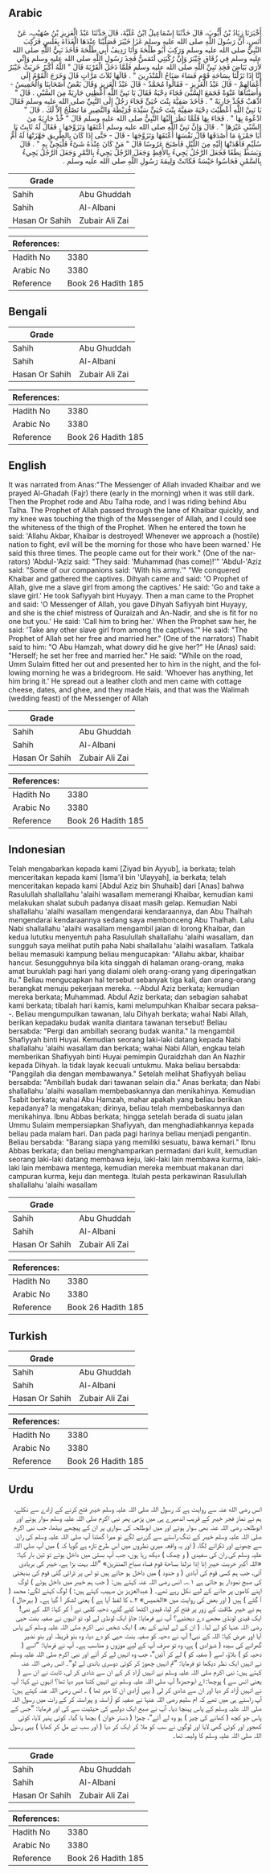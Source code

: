 ## Arabic


<div dir="rtl" lang="ar" style={{fontSize:'larger',backgroundColor:'#f8f9fa',padding:20}}>
أَخْبَرَنَا زِيَادُ بْنُ أَيُّوبَ، قَالَ حَدَّثَنَا إِسْمَاعِيلُ ابْنُ عُلَيَّةَ، قَالَ حَدَّثَنَا عَبْدُ الْعَزِيزِ بْنُ صُهَيْبٍ، عَنْ أَنَسٍ، أَنَّ رَسُولَ اللَّهِ صلى الله عليه وسلم غَزَا خَيْبَرَ فَصَلَّيْنَا عِنْدَهَا الْغَدَاةَ بِغَلَسٍ فَرَكِبَ النَّبِيُّ صلى الله عليه وسلم وَرَكِبَ أَبُو طَلْحَةَ وَأَنَا رَدِيفُ أَبِي طَلْحَةَ فَأَخَذَ نَبِيُّ اللَّهِ صلى الله عليه وسلم فِي زُقَاقِ خَيْبَرَ وَإِنَّ رُكْبَتِي لَتَمَسُّ فَخِذَ رَسُولِ اللَّهِ صلى الله عليه وسلم وَإِنِّي لأَرَى بَيَاضَ فَخِذِ نَبِيِّ اللَّهِ صلى الله عليه وسلم فَلَمَّا دَخَلَ الْقَرْيَةَ قَالَ ‏"‏ اللَّهُ أَكْبَرُ خَرِبَتْ خَيْبَرُ إِنَّا إِذَا نَزَلْنَا بِسَاحَةِ قَوْمٍ فَسَاءَ صَبَاحُ الْمُنْذَرِينَ ‏"‏ ‏.‏ قَالَهَا ثَلاَثَ مَرَّاتٍ قَالَ وَخَرَجَ الْقَوْمُ إِلَى أَعْمَالِهِمْ - قَالَ عَبْدُ الْعَزِيزِ - فَقَالُوا مُحَمَّدٌ - قَالَ عَبْدُ الْعَزِيزِ وَقَالَ بَعْضُ أَصْحَابِنَا وَالْخَمِيسُ - وَأَصَبْنَاهَا عَنْوَةً فَجَمَعَ السَّبْىَ فَجَاءَ دِحْيَةُ فَقَالَ يَا نَبِيَّ اللَّهِ أَعْطِنِي جَارِيَةً مِنَ السَّبْىِ ‏.‏ قَالَ ‏"‏ اذْهَبْ فَخُذْ جَارِيَةً ‏"‏ ‏.‏ فَأَخَذَ صَفِيَّةَ بِنْتَ حُيَىٍّ فَجَاءَ رَجُلٌ إِلَى النَّبِيِّ صلى الله عليه وسلم فَقَالَ يَا نَبِيَّ اللَّهِ أَعْطَيْتَ دِحْيَةَ صَفِيَّةَ بِنْتَ حُيَىٍّ سَيِّدَةَ قُرَيْظَةَ وَالنَّضِيرِ مَا تَصْلُحُ إِلاَّ لَكَ ‏.‏ قَالَ ‏"‏ ادْعُوهُ بِهَا ‏"‏ ‏.‏ فَجَاءَ بِهَا فَلَمَّا نَظَرَ إِلَيْهَا النَّبِيُّ صلى الله عليه وسلم قَالَ ‏"‏ خُذْ جَارِيَةً مِنَ السَّبْىِ غَيْرَهَا ‏"‏ ‏.‏ قَالَ وَإِنَّ نَبِيَّ اللَّهِ صلى الله عليه وسلم أَعْتَقَهَا وَتَزَوَّجَهَا ‏.‏ فَقَالَ لَهُ ثَابِتٌ يَا أَبَا حَمْزَةَ مَا أَصْدَقَهَا قَالَ نَفْسَهَا أَعْتَقَهَا وَتَزَوَّجَهَا - قَالَ - حَتَّى إِذَا كَانَ بِالطَّرِيقِ جَهَّزَتْهَا لَهُ أُمُّ سُلَيْمٍ فَأَهْدَتْهَا إِلَيْهِ مِنَ اللَّيْلِ فَأَصْبَحَ عَرُوسًا قَالَ ‏"‏ مَنْ كَانَ عِنْدَهُ شَىْءٌ فَلْيَجِئْ بِهِ ‏"‏ ‏.‏ قَالَ وَبَسَطَ نِطَعًا فَجَعَلَ الرَّجُلُ يَجِيءُ بِالأَقِطِ وَجَعَلَ الرَّجُلُ يَجِيءُ بِالتَّمْرِ وَجَعَلَ الرَّجُلُ يَجِيءُ بِالسَّمْنِ فَحَاسُوا حَيْسَةً فَكَانَتْ وَلِيمَةَ رَسُولِ اللَّهِ صلى الله عليه وسلم ‏.‏
</div>
<div style={{backgroundColor:'#f8f9fa',padding:20, marginBottom: 10}}><table> <thead> <tr> <th>Grade</th> <th></th> </tr> </thead> <tbody> <tr><td>Sahih</td><td>Abu Ghuddah</td></tr><tr><td>Sahih</td><td>Al-Albani</td></tr><tr><td>Hasan Or Sahih</td><td>Zubair Ali Zai</td></tr></tbody></table><table> <thead> <tr> <th>References:</th> <th></th> </tr> </thead> <tbody><tr><td>Hadith No</td><td>3380</td></tr><tr><td>Arabic No</td><td>3380</td></tr><tr><td>Reference</td><td>Book 26 Hadith 185</td></tr></tbody></table></div>

## Bengali


<div dir="ltr" lang="bn" style={{fontSize:'larger',backgroundColor:'#f8f9fa',padding:20}}>

</div>
<div style={{backgroundColor:'#f8f9fa',padding:20, marginBottom: 10}}><table> <thead> <tr> <th>Grade</th> <th></th> </tr> </thead> <tbody> <tr><td>Sahih</td><td>Abu Ghuddah</td></tr><tr><td>Sahih</td><td>Al-Albani</td></tr><tr><td>Hasan Or Sahih</td><td>Zubair Ali Zai</td></tr></tbody></table><table> <thead> <tr> <th>References:</th> <th></th> </tr> </thead> <tbody><tr><td>Hadith No</td><td>3380</td></tr><tr><td>Arabic No</td><td>3380</td></tr><tr><td>Reference</td><td>Book 26 Hadith 185</td></tr></tbody></table></div>

## English


<div dir="ltr" lang="en" style={{fontSize:'larger',backgroundColor:'#f8f9fa',padding:20}}>
It was narrated from Anas:"The Messenger of Allah invaded Khaibar and we prayed Al-Ghadah (Fajr) there (early in the morning) when it was still dark. Then the Prophet rode and Abu Talha rode, and I was riding behind Abu Talha. The Prophet of Allah passed through the lane of Khaibar quickly, and my knee was touching the thigh of the Messenger of Allah, and I could see the whiteness of the thigh of the Prophet. When he entered the town he said: 'Allahu Akbar, Khaibar is destroyed! Whenever we approach a (hostile) nation to fight, evil will be the morning for those who have been warned.' He said this three times. The people came out for their work." (One of the narrators) 'Abdul-'Aziz said: "They said: 'Muhammad (has come)!'" 'Abdul-'Aziz said: "Some of our companions said: 'With his army.'" "We conquered Khaibar and gathered the captives. Dihyah came and said: 'O Prophet of Allah, give me a slave girl from among the captives.' He said: 'Go and take a slave girl.' He took Safiyyah bint Huyayy. Then a man came to the Prophet and said: 'O Messenger of Allah, you gave Dihyah Safiyyah bint Huyayy, and she is the chief mistress of Quraizah and An-Nadir, and she is fit for no one but you.' He said: 'Call him to bring her.' When the Prophet saw her, he said: 'Take any other slave girl from among the captives.'" He said: "The Prophet of Allah set her free and married her." (One of the narrators) Thabit said to him: "O Abu Hamzah, what dowry did he give her?" He (Anas) said: "Herself; he set her free and married her." He said: "While on the road, Umm Sulaim fitted her out and presented her to him in the night, and the following morning he was a bridegroom. He said: 'Whoever has anything, let him bring it.' He spread out a leather cloth and men came with cottage cheese, dates, and ghee, and they made Hais, and that was the Walimah (wedding feast) of the Messenger of Allah
</div>
<div style={{backgroundColor:'#f8f9fa',padding:20, marginBottom: 10}}><table> <thead> <tr> <th>Grade</th> <th></th> </tr> </thead> <tbody> <tr><td>Sahih</td><td>Abu Ghuddah</td></tr><tr><td>Sahih</td><td>Al-Albani</td></tr><tr><td>Hasan Or Sahih</td><td>Zubair Ali Zai</td></tr></tbody></table><table> <thead> <tr> <th>References:</th> <th></th> </tr> </thead> <tbody><tr><td>Hadith No</td><td>3380</td></tr><tr><td>Arabic No</td><td>3380</td></tr><tr><td>Reference</td><td>Book 26 Hadith 185</td></tr></tbody></table></div>

## Indonesian


<div dir="ltr" lang="id" style={{fontSize:'larger',backgroundColor:'#f8f9fa',padding:20}}>
Telah mengabarkan kepada kami [Ziyad bin Ayyub], ia berkata; telah menceritakan kepada kami [Isma'il bin 'Ulayyah], ia berkata; telah menceritakan kepada kami [Abdul Aziz bin Shuhaib] dari [Anas] bahwa Rasulullah shallallahu 'alaihi wasallam memerangi Khaibar, kemudian kami melakukan shalat subuh padanya disaat masih gelap. Kemudian Nabi shallallahu 'alaihi wasallam mengendarai kendaraannya, dan Abu Thalhah mengendarai kendaraannya sedang saya membonceng Abu Thalhah. Lalu Nabi shallallahu 'alaihi wasallam mengambil jalan di lorong Khaibar, dan kedua lututku menyentuh paha Rasulullah shallallahu 'alaihi wasallam, dan sungguh saya melihat putih paha Nabi shallallahu 'alaihi wasallam. Tatkala beliau memasuki kampung beliau mengucapkan: "Allahu akbar, khaibar hancur. Sesungguhnya bila kita singgah di halaman orang-orang, maka amat buruklah pagi hari yang dialami oleh orang-orang yang diperingatkan itu." Beliau mengucapkan hal tersebut sebanyak tiga kali, dan orang-orang berangkat menuju pekerjaan mereka. --Abdul Aziz berkata; kemudian mereka berkata; Muhammad. Abdul Aziz berkata; dan sebagian sahabat kami berkata; tibalah hari kamis, kami melumpuhkan Khaibar secara paksa--. Beliau mengumpulkan tawanan, lalu Dihyah berkata; wahai Nabi Allah, berikan kepadaku budak wanita diantara tawanan tersebut! Beliau bersabda: "Pergi dan ambillah seorang budak wanita." Ia mengambil Shafiyyah binti Huyai. Kemudian seorang laki-laki datang kepada Nabi shallallahu 'alaihi wasallam dan berkata; wahai Nabi Allah, engkau telah memberikan Shafiyyah binti Huyai pemimpin Quraidzhah dan An Nazhir kepada Dihyah. Ia tidak layak kecuali untukmu. Maka beliau bersabda: "Panggilah dia dengan membawanya." Setelah melihat Shafiyyah beliau bersabda: "Ambillah budak dari tawanan selain dia." Anas berkata; dan Nabi shallallahu 'alaihi wasallam membebaskannya dan menikahinya. Kemudian Tsabit berkata; wahai Abu Hamzah, mahar apakah yang beliau berikan kepadanya? Ia mengatakan; dirinya, beliau telah membebaskannya dan menikahinya. Ibnu Abbas berkata; hingga setelah berada di suatu jalan Ummu Sulaim mempersiapkan Shafiyyah, dan menghadiahkannya kepada beliau pada malam hari. Dan pada pagi harinya beliau menjadi pengantin. Beliau bersabda: "Barang siapa yang memiliki sesuatu, bawa kemari." Ibnu Abbas berkata; dan beliau menghamparkan permadani dari kulit, kemudian seorang laki-laki datang membawa keju, laki-laki lain membawa kurma, laki-laki lain membawa mentega, kemudian mereka membuat makanan dari campuran kurma, keju dan mentega. Itulah pesta perkawinan Rasulullah shallallahu 'alaihi wasallam
</div>
<div style={{backgroundColor:'#f8f9fa',padding:20, marginBottom: 10}}><table> <thead> <tr> <th>Grade</th> <th></th> </tr> </thead> <tbody> <tr><td>Sahih</td><td>Abu Ghuddah</td></tr><tr><td>Sahih</td><td>Al-Albani</td></tr><tr><td>Hasan Or Sahih</td><td>Zubair Ali Zai</td></tr></tbody></table><table> <thead> <tr> <th>References:</th> <th></th> </tr> </thead> <tbody><tr><td>Hadith No</td><td>3380</td></tr><tr><td>Arabic No</td><td>3380</td></tr><tr><td>Reference</td><td>Book 26 Hadith 185</td></tr></tbody></table></div>

## Turkish


<div dir="ltr" lang="tr" style={{fontSize:'larger',backgroundColor:'#f8f9fa',padding:20}}>

</div>
<div style={{backgroundColor:'#f8f9fa',padding:20, marginBottom: 10}}><table> <thead> <tr> <th>Grade</th> <th></th> </tr> </thead> <tbody> <tr><td>Sahih</td><td>Abu Ghuddah</td></tr><tr><td>Sahih</td><td>Al-Albani</td></tr><tr><td>Hasan Or Sahih</td><td>Zubair Ali Zai</td></tr></tbody></table><table> <thead> <tr> <th>References:</th> <th></th> </tr> </thead> <tbody><tr><td>Hadith No</td><td>3380</td></tr><tr><td>Arabic No</td><td>3380</td></tr><tr><td>Reference</td><td>Book 26 Hadith 185</td></tr></tbody></table></div>

## Urdu


<div dir="rtl" lang="ur" style={{fontSize:'larger',backgroundColor:'#f8f9fa',padding:20}}>
انس رضی الله عنہ سے روایت ہے کہ رسول اللہ صلی اللہ علیہ وسلم خیبر فتح کرنے کے ارادے سے نکلے، ہم نے نماز فجر خیبر کے قریب اندھیرے ہی میں پڑھی پھر نبی اکرم صلی اللہ علیہ وسلم سوار ہوئے اور ابوطلحہ رضی اللہ عنہ بھی سوار ہوئے اور میں ابوطلحہ کی سواری پر ان کے پیچھے بیٹھا، جب نبی اکرم صلی اللہ علیہ وسلم خیبر کے تنگ راستے سے گزرنے لگے تو میرا گھٹنا آپ صلی اللہ علیہ وسلم کی ران سے چھونے اور ٹکرانے لگا، ( اور یہ واقعہ میری نظروں میں اس طرح تازہ ہے گویا کہ ) میں آپ صلی اللہ علیہ وسلم کی ران کی سفیدی ( و چمک ) دیکھ رہا ہوں، جب آپ بستی میں داخل ہوئے تو تین بار کہا: «اللہ أكبر خربت خيبر إنا إذا نزلنا بساحة قوم فساء صباح المنذرين» ”اللہ بہت بڑا ہے، خیبر کی بربادی آئی، جب ہم کسی قوم کی آبادی ( و حدود ) میں داخل ہو جاتے ہیں تو اس پر ڈرائی گئی قوم کی بدبختی کی صبح نمودار ہو جاتی ہے ۱؎۔ انس رضی اللہ عنہ کہتے ہیں: ( جب ہم خیبر میں داخل ہوئے ) لوگ اپنے کاموں پر جانے کے لیے نکل رہے تھے۔ ( عبدالعزیز بن صہیب کہتے ہیں: ) لوگ کہنے لگے: محمد ( آ گئے ) ہیں ( اور بعض کی روایت میں «الخمیس» ۲؎ کا لفظ آیا ہے ) یعنی لشکر آ گیا ہے۔ ( بہرحال ) ہم نے خیبر طاقت کے زور پر فتح کر لیا، قیدی اکٹھا کئے گئے، دحیہ کلبی نے آ کر کہا: اللہ کے نبی! ایک قیدی لونڈی مجھے دے دیجئیے؟ آپ نے فرمایا: جاؤ ایک لونڈی لے لو، تو انہوں نے صفیہ بنت حیی رضی اللہ عنہا کو لے لیا۔ ( ان کے لے لینے کے بعد ) ایک شخص نبی اکرم صلی اللہ علیہ وسلم کے پاس آیا اور عرض کیا: اللہ کے نبی! آپ نے دحیہ کو صفیہ بنت حیی کو دے دیا، وہ بنو قریظہ اور بنو نضیر گھرانے کی سیدہ ( شہزادی ) ہے، وہ تو صرف آپ کے لیے موزوں و مناسب ہے۔ آپ نے فرمایا: ”اسے ( دحیہ کو ) بلاؤ، اسے ( صفیہ کو ) لے کر آئیں“، جب وہ انہیں لے کر آئے اور نبی اکرم صلی اللہ علیہ وسلم نے انہیں ایک نظر دیکھا تو فرمایا: ”تم انہیں چھوڑ کر کوئی دوسری باندی لے لو“۔ انس رضی اللہ عنہ کہتے ہیں: نبی اکرم صلی اللہ علیہ وسلم نے انہیں آزاد کر کے ان سے شادی کر لی، ثابت نے ان سے ( یعنی انس سے ) پوچھا: اے ابوحمزہ! آپ صلی اللہ علیہ وسلم نے انہیں کتنا مہر دیا تھا؟ انہوں نے کہا: آپ نے انہیں آزاد کر دیا اور ان سے شادی کر لی ( یہی آزادی ان کا مہر تھا ) ۔ انس رضی اللہ عنہ کہتے ہیں: آپ راستے ہی میں تھے کہ ام سلیم رضی اللہ عنہا نے صفیہ کو آراستہ و پیراستہ کر کے رات میں رسول اللہ صلی اللہ علیہ وسلم کے پاس پہنچا دیا۔ آپ نے صبح ایک دولہے کی حیثیت سے کی اور فرمایا: ”جس کے پاس جو کچھ ( کھانے کی چیز ) ہو وہ لے آئے“، چمڑا ( دستر خوان ) بچھا یا گیا۔ کوئی پنیر لایا، کوئی کھجور اور کوئی گھی لایا اور لوگوں نے سب کو ملا کر ایک کر دیا ( اور سب نے مل کر کھایا ) یہی رسول اللہ صلی اللہ علیہ وسلم کا ولیمہ تھا۔
</div>
<div style={{backgroundColor:'#f8f9fa',padding:20, marginBottom: 10}}><table> <thead> <tr> <th>Grade</th> <th></th> </tr> </thead> <tbody> <tr><td>Sahih</td><td>Abu Ghuddah</td></tr><tr><td>Sahih</td><td>Al-Albani</td></tr><tr><td>Hasan Or Sahih</td><td>Zubair Ali Zai</td></tr></tbody></table><table> <thead> <tr> <th>References:</th> <th></th> </tr> </thead> <tbody><tr><td>Hadith No</td><td>3380</td></tr><tr><td>Arabic No</td><td>3380</td></tr><tr><td>Reference</td><td>Book 26 Hadith 185</td></tr></tbody></table></div>